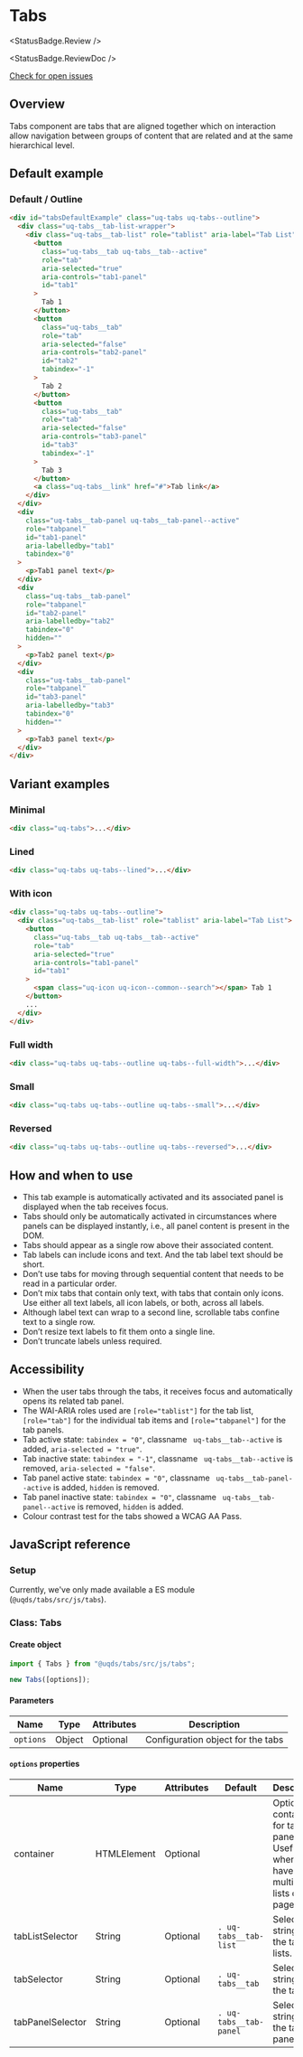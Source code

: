 
<Meta of={TabsStories} />

# Tabs

<StatusBadge.Review />

<StatusBadge.ReviewDoc />

<a href="https://github.com/uq-its-ss/design-system/issues" class="uq-button uq-button--text" target="_blank">
  Check for open issues
</a>

## Overview

Tabs component are tabs that are aligned together which on interaction allow navigation between groups of content that are related and at the same
hierarchical level.

## Default example

### Default / Outline

<Canvas sourceState="hidden">
  <Story of={TabsStories.tabsOutline} /> 
</Canvas>

```html
<div id="tabsDefaultExample" class="uq-tabs uq-tabs--outline">
  <div class="uq-tabs__tab-list-wrapper">
    <div class="uq-tabs__tab-list" role="tablist" aria-label="Tab List">
      <button
        class="uq-tabs__tab uq-tabs__tab--active"
        role="tab"
        aria-selected="true"
        aria-controls="tab1-panel"
        id="tab1"
      >
        Tab 1
      </button>
      <button
        class="uq-tabs__tab"
        role="tab"
        aria-selected="false"
        aria-controls="tab2-panel"
        id="tab2"
        tabindex="-1"
      >
        Tab 2
      </button>
      <button
        class="uq-tabs__tab"
        role="tab"
        aria-selected="false"
        aria-controls="tab3-panel"
        id="tab3"
        tabindex="-1"
      >
        Tab 3
      </button>
      <a class="uq-tabs__link" href="#">Tab link</a>
    </div>
  </div>
  <div
    class="uq-tabs__tab-panel uq-tabs__tab-panel--active"
    role="tabpanel"
    id="tab1-panel"
    aria-labelledby="tab1"
    tabindex="0"
  >
    <p>Tab1 panel text</p>
  </div>
  <div
    class="uq-tabs__tab-panel"
    role="tabpanel"
    id="tab2-panel"
    aria-labelledby="tab2"
    tabindex="0"
    hidden=""
  >
    <p>Tab2 panel text</p>
  </div>
  <div
    class="uq-tabs__tab-panel"
    role="tabpanel"
    id="tab3-panel"
    aria-labelledby="tab3"
    tabindex="0"
    hidden=""
  >
    <p>Tab3 panel text</p>
  </div>
</div>
```

## Variant examples

### Minimal

<Canvas sourceState="hidden">
  <Story of={TabsStories.tabsMinimal} />
</Canvas>

```html
<div class="uq-tabs">...</div>
```

### Lined

<Canvas sourceState="hidden">
  <Story of={TabsStories.tabsLined} />
</Canvas>

```html
<div class="uq-tabs uq-tabs--lined">...</div>
```

### With icon

<Canvas sourceState="hidden">
  <Story of={TabsStories.tabsWithIcon} />
</Canvas>

```html
<div class="uq-tabs uq-tabs--outline">
  <div class="uq-tabs__tab-list" role="tablist" aria-label="Tab List">
    <button
      class="uq-tabs__tab uq-tabs__tab--active"
      role="tab"
      aria-selected="true"
      aria-controls="tab1-panel"
      id="tab1"
    >
      <span class="uq-icon uq-icon--common--search"></span> Tab 1
    </button>
    ...
  </div>
</div>
```

### Full width

<Canvas sourceState="hidden">
  <Story of={TabsStories.tabsFullWidth} />
</Canvas>

```html
<div class="uq-tabs uq-tabs--outline uq-tabs--full-width">...</div>
```

### Small

<Canvas sourceState="hidden">
  <Story of={TabsStories.tabsSmall} />
</Canvas>

```html
<div class="uq-tabs uq-tabs--outline uq-tabs--small">...</div>
```

### Reversed

<Canvas sourceState="hidden">
  <Story of={TabsStories.tabsReversed} />
</Canvas>

```html
<div class="uq-tabs uq-tabs--outline uq-tabs--reversed">...</div>
```

## How and when to use

*   This tab example is automatically activated and its associated panel is displayed when the tab receives focus.
*   Tabs should only be automatically activated in circumstances where panels can be displayed instantly, i.e., all panel content is present in the DOM.
*   Tabs should appear as a single row above their associated content.
*   Tab labels can include icons and text. And the tab label text should be short.
*   Don’t use tabs for moving through sequential content that needs to be read in a particular order.
*   Don’t mix tabs that contain only text, with tabs that contain only icons. Use either all text labels, all icon labels, or both, across all labels.
*   Although label text can wrap to a second line, scrollable tabs confine text to a single row.
*   Don’t resize text labels to fit them onto a single line.
*   Don’t truncate labels unless required.
    <br />

## Accessibility

*   When the user tabs through the tabs, it receives focus and automatically opens its related tab panel.
*   The WAI-ARIA roles used are `[role="tablist"]` for the tab list, `[role="tab"]` for the individual tab items and `[role="tabpanel"]` for the tab panels.
*   Tab active state: `tabindex = "0"`, classname ` uq-tabs__tab--active` is added, `aria-selected = "true"`.
*   Tab inactive state: `tabindex = "-1"`, classname ` uq-tabs__tab--active` is removed, `aria-selected = "false"`.
*   Tab panel active state: `tabindex = "0"`, classname ` uq-tabs__tab-panel--active` is added, `hidden` is removed.
*   Tab panel inactive state: `tabindex = "0"`, classname ` uq-tabs__tab-panel--active` is removed, `hidden` is added.
*   Colour contrast test for the tabs showed a WCAG AA Pass.
    <br />

## JavaScript reference

### Setup

Currently, we've only made available a ES module (`@uqds/tabs/src/js/tabs`).

### Class: Tabs

#### Create object

```javascript
import { Tabs } from "@uqds/tabs/src/js/tabs";

new Tabs([options]);
```

#### Parameters

| Name      | Type   | Attributes | Description                       |
| --------- | ------ | ---------- | --------------------------------- |
| `options` | Object | Optional   | Configuration object for the tabs |

#### `options` properties

| Name             | Type        | Attributes | Default                | Description                                                                                    |
| ---------------- | ----------- | ---------- | ---------------------- | ---------------------------------------------------------------------------------------------- |
| container        | HTMLElement | Optional   |                        | Optional container for tabs and panels. Useful for when you have multiple tab lists on a page. |
| tabListSelector  | String      | Optional   | `. uq-tabs__tab-list`  | Selector string of the tab lists.                                                              |
| tabSelector      | String      | Optional   | `. uq-tabs__tab`       | Selector string of the tabs.                                                                   |
| tabPanelSelector | String      | Optional   | `. uq-tabs__tab-panel` | Selector string of the tab panels.                                                             |
